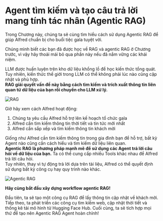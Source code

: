 # Agent tìm kiếm và tạo câu trả lời mang tính tác nhân (Agentic RAG)

Trong Chương này, chúng ta sẽ cùng tìm hiểu cách sử dụng Agentic RAG để giúp Alfred chuẩn bị cho buổi tiệc gala tuyệt vời.

<Tip>Chúng mình biết các bạn đã được học về RAG và agentic RAG ở Chương trước, vì vậy hãy thoải mái bỏ qua phần này nếu đã nắm vững các khái niệm.</Tip>

LLM được huấn luyện trên kho dữ liệu khổng lồ để học kiến thức tổng quát.  
Tuy nhiên, kiến thức thế giới trong LLM có thể không phải lúc nào cũng cập nhật và phù hợp.  
**RAG giải quyết vấn đề này bằng cách tìm kiếm và trích xuất thông tin liên quan từ dữ liệu của bạn rồi chuyển cho LLM xử lý.**

![RAG](https://huggingface.co/datasets/agents-course/course-images/resolve/main/en/unit2/llama-index/rag.png)

Giờ hãy xem cách Alfred hoạt động:

1. Chúng ta yêu cầu Alfred hỗ trợ lên kế hoạch tổ chức gala
2. Alfred cần tìm kiếm thông tin thời tiết và tin tức mới nhất
3. Alfred cần sắp xếp và tìm kiếm thông tin khách mời

Giống như Alfred cần tìm kiếm thông tin trong gia đình bạn để hỗ trợ, bất kỳ Agent nào cũng cần cách hiểu và tìm kiếm dữ liệu liên quan.  
**Agentic RAG là phương pháp mạnh mẽ để sử dụng các Agent trả lời câu hỏi về dữ liệu của bạn.** Ta có thể cung cấp nhiều Tools khác nhau để Alfred trả lời câu hỏi.  
Tuy nhiên, thay vì tự động trả lời dựa trên tài liệu, Alfred có thể quyết định sử dụng bất kỳ công cụ hay quy trình nào khác.

![Agentic RAG](https://huggingface.co/datasets/agents-course/course-images/resolve/main/en/unit2/llama-index/agentic-rag.png)

**Hãy cùng bắt đầu xây dựng workflow agentic RAG!**  

Đầu tiên, ta sẽ tạo một công cụ RAG để lấy thông tin cập nhật về khách mời. Tiếp theo, ta phát triển các công cụ tìm kiếm web, cập nhật thời tiết và thống kê tải mô hình từ Hugging Face Hub. Cuối cùng, ta sẽ tích hợp mọi thứ để tạo nên Agentic RAG Agent hoàn chỉnh!